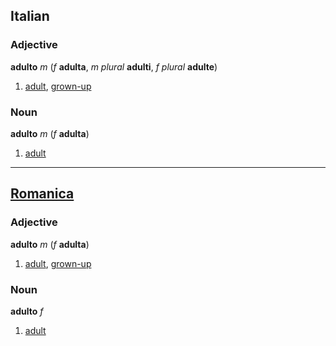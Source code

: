==Italian==
===Adjective===
'''adulto''' ''m'' (''f'' '''adulta''', ''m plural'' '''adulti''', ''f plural'' '''adulte''')

#[[adult]], [[grown-up]]

===Noun===
'''adulto''' ''m'' (''f'' '''adulta''')

#[[adult]]

----
==[[Romanica]]==
===Adjective===
'''adulto''' ''m'' (''f'' '''adulta''')

#[[adult]], [[grown-up]]

===Noun===
'''adulto''' ''f''
#[[adult]]